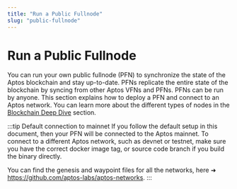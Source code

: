 ```yaml
---
title: "Run a Public Fullnode"
slug: "public-fullnode"
---
```


# Run a Public Fullnode

You can run your own public fullnode (PFN) to synchronize the state of the Aptos blockchain and stay
up-to-date. PFNs replicate the entire state of the blockchain by syncing from other Aptos VFNs and PFNs. PFNs
can be run by anyone. This section explains how to deploy a PFN and connect to an Aptos network. You can learn
more about the different types of nodes in the [Blockchain Deep Dive](../../concepts/blockchain.md) section.

:::tip Default connection to mainnet
If you follow the default setup in this document, then your PFN will be connected to the Aptos mainnet. To connect
to a different Aptos network, such as devnet or testnet, make sure you have the correct docker image tag, or source
code branch if you build the binary directly.

You can find the genesis and waypoint files for all the networks, here ➜ https://github.com/aptos-labs/aptos-networks.
:::

